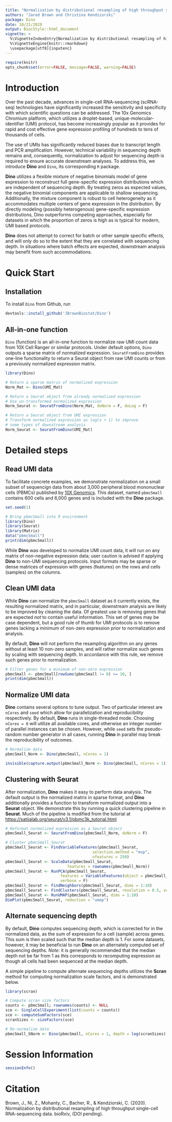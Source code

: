 ```yaml
---
title: "Normalization by distributional resampling of high throughput single-cell RNA-sequencing data"
authors: "Jared Brown and Christina Kendziorski"
package: Dino
date: 10/21/2020
output: BiocStyle::html_document
vignette: >
  %\VignetteIndexEntry{Normalization by distributional resampling of high throughput single-cell RNA-sequencing data}
  %\VignetteEngine{knitr::rmarkdown}
  \usepackage[utf8]{inputenc}
---
```


```r
require(knitr)
opts_chunk$set(error=FALSE, message=FALSE, warning=FALSE)
```

# Introduction

Over the past decade, advances in single-cell RNA-sequencing (scRNA-seq) technologies have significantly increased the sensitivity and specificity with which scientific questions can be addressed. The 10x Genomics Chromium  platform, which utilizes a droplet-based, unique-molecular-identifier (UMI) protocol, has become increasingly popular as it provides for rapid and cost effective gene expression profiling of hundreds to tens of thousands of cells.

The use of UMIs has significantly reduced biases due to transcript length and PCR amplification. However, technical variability in sequencing depth remains and, consequently, normalization to adjust for sequencing depth is required to ensure accurate downstream analyses. To address this, we introduce **Dino** and `Dino`, its corresponding `R` package.

**Dino** utilizes a flexible mixture of negative binomials model of gene expression to reconstruct full gene-specific expression distributions which are independent of sequencing depth. By treating zeros as expected values, the negative binomial components are applicable to shallow sequencing. Additionally, the mixture component is robust to cell heterogeneity as it accommodates multiple centers of gene expression in the distribution. By directly modeling (possibly heterogenous) gene-specific expression distributions, Dino outperforms competing approaches, especially for datasets in which the proportion of zeros is high as is typical for modern, UMI based protocols.

**Dino** does not attempt to correct for batch or other sample specific effects, and will only do so to the extent that they are correlated with sequencing depth. In situations where batch effects are expected, downstream analysis may benefit from such accommodations.

# Quick Start

## Installation

To install `Dino` from Github, run

```r
devtools::install_github('JBrownBiostat/Dino')
```

## All-in-one function

`Dino` (function) is an all-in-one function to normalize raw UMI count data from 10X Cell Ranger or similar protocols. Under default options, `Dino` outputs a sparse matrix of normalized expression. `SeuratFromDino` provides one-line functionality to return a Seurat object from raw UMI counts or from a previously normalized expression matrix.

```r
library(Dino)

# Return a sparse matrix of normalized expression
Norm_Mat <- Dino(UMI_Mat)

# Return a Seurat object from already normalized expression
# Use un-transformed normalized expression
Norm_Seurat <- SeuratFromDino(Norm_Mat, doNorm = F, doLog = F)

# Return a Seurat object from UMI expression
# Transform normalized expression as log(x + 1) to improve
# some types of downstream analysis
Norm_Seurat <- SeuratFromDino(UMI_Mat)
```


# Detailed steps

## Read UMI data

To facilitate concrete examples, we demonstrate normalization on a small subset of sequencign data from about 3,000 peripheral blood mononuclear cells (PBMCs) published by [10X Genomics](https://support.10xgenomics.com/single-cell-gene-expression/datasets/1.1.0/pbmc3k). This dataset, named `pbmcSmall` contains 600 cells and 6,000 genes and is included with the **Dino** package.

```r
set.seed(1)

# Bring pbmcSmall into R environment
library(Dino)
library(Seurat)
library(Matrix)
data("pbmcSmall")
print(dim(pbmcSmall))
```

While **Dino** was developed to normalize UMI count data, it will run on any matrix of non-negative expression data; user caution is advised if applying **Dino** to non-UMI sequencing protocols. Input formats may be sparse or dense matrices of expression with genes (features) on the rows and cells (samples) on the columns.

## Clean UMI data

While **Dino** can normalize the `pbmcSmall` dataset as it currently exists, the resulting normalized matrix, and in particular, downstream analysis are likely to be improved by cleaning the data. Of greatest use is removing genes that are expected *not* to contain useful information. This set of genes may be case dependent, but a good rule of thumb for UMI protocols is to remove genes lacking a minimum of non-zero expression prior to normalization and analysis. 

By default, **Dino** will not perform the resampling algorithm on any genes without at least 10 non-zero samples, and will rather normalize such genes by scaling with sequencing depth. In accordance with this rule, we remove such genes prior to normalization.

```r
# Filter genes for a minimum of non-zero expression
pbmcSmall <- pbmcSmall[rowSums(pbmcSmall != 0) >= 10, ]
print(dim(pbmcSmall))
```

## Normalize UMI data

**Dino** contains several options to tune output. Two of particular interest are `nCores` and `seed` which allow for parallelization and reproducibility respectively. By default, **Dino** runs in single-threaded mode. Choosing `nCores = 0` will utilize all available cores, and otherwise an integer number of parallel instances can be chosen. However, while `seed` sets the pseudo-random number generator in all cases, running **Dino** in parallel may break the reproducibility of outcomes.

```r
# Normalize data
pbmcSmall_Norm <- Dino(pbmcSmall, nCores = 1)
```

```r
invisible(capture.output(pbmcSmall_Norm <- Dino(pbmcSmall, nCores = 1)))
```

## Clustering with Seurat

After normalization, **Dino** makes it easy to perform data analysis. The default output is the normalized matrix in sparse format, and **Dino** additionally provides a function to transform normalized output into a **Seurat** object. We demonstrate this by running a quick clustering pipeline in **Seurat**. Much of the pipeline is modified from the tutorial at [https://satijalab.org/seurat/v3.1/pbmc3k_tutorial.html](https://satijalab.org/seurat/v3.1/pbmc3k_tutorial.html)

```R
# Reformat normalized expression as a Seurat object
pbmcSmall_Seurat <- SeuratFromDino(pbmcSmall_Norm, doNorm = F)

# Cluster pbmcSmall_Seurat
pbmcSmall_Seurat <- FindVariableFeatures(pbmcSmall_Seurat, 
                                      selection.method = "mvp", 
                                      nfeatures = 250)
pbmcSmall_Seurat <- ScaleData(pbmcSmall_Seurat, 
                           features = rownames(pbmcSmall_Norm))
pbmcSmall_Seurat <- RunPCA(pbmcSmall_Seurat, 
                        features = VariableFeatures(object = pbmcSmall_Seurat),
                        verbose = F)
pbmcSmall_Seurat <- FindNeighbors(pbmcSmall_Seurat, dims = 1:10)
pbmcSmall_Seurat <- FindClusters(pbmcSmall_Seurat, resolution = 0.5, verbose = F)
pbmcSmall_Seurat <- RunUMAP(pbmcSmall_Seurat, dims = 1:10)
DimPlot(pbmcSmall_Seurat, reduction = "umap")
```

## Alternate sequencing depth

By default, **Dino** computes sequencing depth, which is corrected for in the normalized data, as the sum of expression for a cell (sample) across genes. This sum is then scaled such that the median depth is 1. For some datasets, however, it may be beneficial to run **Dino** on an alternately computed set of sequencing depths. *Note*: it is generally recommended that the median depth not be far from 1 as this corresponds to recomputing expression as though all cells had been sequenced at the median depth.

A simple pipeline to compute alternate sequencing depths utilizes the **Scran** method for computing normalization scale factors, and is demonstrated below.

```r
library(scran)

# Compute scran size factors
counts <- pbmcSmall; rownames(counts) <- NULL
sce <- SingleCellExperiment(list(counts = counts))
sce <- computeSumFactors(sce)
scranSizes <- sizeFactors(sce)

# Re-normalize data
pbmcSmall_SNorm <- Dino(pbmcSmall, nCores = 1, depth = log(scranSizes))
```


# Session Information
```r
sessionInfo()
```


# Citation

Brown, J., Ni, Z., Mohanty, C., Bacher, R., & Kendziorski, C. (2020). Normalization by distributional resampling of high throughput single-cell RNA-sequencing data. bioRxiv, (DOI pending).




